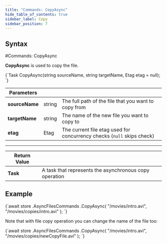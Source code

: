 ```yaml
---
title: "Commands: CopyAsync"
hide_table_of_contents: true
sidebar_label: Copy
sidebar_position: 7
---
```





## Syntax
<LanguageSwitcher supportedLanguages={supportedLanguages} />
<LanguageContent language="csharp">
#Commands: CopyAsync

**CopyAsync** is used to copy the file.



<TabItem value="copy_1" label="copy_1">
<CodeBlock language="csharp">
{`Task CopyAsync(string sourceName, string targetName, Etag etag = null);
`}
</CodeBlock>
</TabItem>

| Parameters | | |
| ------------- | ------------- | ----- |
| **sourceName** | string | The full path of the file that you want to copy from |
| **targetName** | string | The name of the new file you want to copy to |
| **etag** | Etag | The current file etag used for concurrency checks (`null` skips check) |

---

| Return Value | |
| ------------- | ------------- |
| **Task** | A task that represents the asynchronous copy operation |

## Example

<TabItem value="copy_2" label="copy_2">
<CodeBlock language="csharp">
{`await store
    .AsyncFilesCommands
    .CopyAsync(
        "/movies/intro.avi",
        "/movies/copies/intro.avi"
    );
`}
</CodeBlock>
</TabItem>

Note that with file copy operation you can change the name of the file too:

<TabItem value="copy_3" label="copy_3">
<CodeBlock language="csharp">
{`await store
    .AsyncFilesCommands
    .CopyAsync(
        "/movies/intro.avi",
        "/movies/copies/newCopyFile.avi"
    );
`}
</CodeBlock>
</TabItem>


</LanguageContent>

<!---
- [RetryCopyingAsync](../storage/retry-copying)

-->